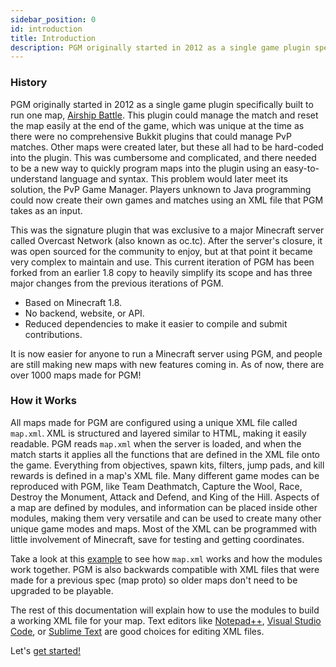 ```yaml
---
sidebar_position: 0
id: introduction
title: Introduction
description: PGM originally started in 2012 as a single game plugin specifically built to run one map.
---
```


### History

PGM originally started in 2012 as a single game plugin specifically built to run one map, [Airship Battle](https://youtu.be/3dLo8ytygWs).
This plugin could manage the match and reset the map easily at the end of the game, which was unique at the time as there were no comprehensive Bukkit plugins that could manage PvP matches.
Other maps were created later, but these all had to be hard-coded into the plugin.
This was cumbersome and complicated, and there needed to be a new way to quickly program maps into the plugin using an easy-to-understand language and syntax.
This problem would later meet its solution, the PvP Game Manager.
Players unknown to Java programming could now create their own games and matches using an XML file that PGM takes as an input.

This was the signature plugin that was exclusive to a major Minecraft server called Overcast Network (also known as oc.tc).
After the server's closure, it was open sourced for the community to enjoy, but at that point it became very complex to maintain and use.
This current iteration of PGM has been forked from an earlier 1.8 copy to heavily simplify its scope and has three major changes from the previous iterations of PGM.

- Based on Minecraft 1.8.
- No backend, website, or API.
- Reduced dependencies to make it easier to compile and submit contributions.

It is now easier for anyone to run a Minecraft server using PGM, and people are still making new maps with new features coming in.
As of now, there are over 1000 maps made for PGM!

### How it Works

All maps made for PGM are configured using a unique XML file called `map.xml`.
XML is structured and layered similar to HTML, making it easily readable.
PGM reads `map.xml` when the server is loaded, and when the match starts it applies all the functions that are defined in the XML file onto the game.
Everything from objectives, spawn kits, filters, jump pads, and kill rewards is defined in a map's XML file.
Many different game modes can be reproduced with PGM, like Team Deathmatch, Capture the Wool, Race, Destroy the Monument, Attack and Defend, and King of the Hill.
Aspects of a map are defined by modules, and information can be placed inside other modules, making them very versatile and can be used to create many other unique game modes and maps.
Most of the XML can be programmed with little involvement of Minecraft, save for testing and getting coordinates.

Take a look at this [example](/docs/examples/airship-battle) to see how `map.xml` works and how the modules work together.
PGM is also backwards compatible with XML files that were made for a previous spec (map proto) so older maps don't need to be upgraded to be playable.

The rest of this documentation will explain how to use the modules to build a working XML file for your map.
Text editors like [Notepad++](https://notepad-plus-plus.org/), [Visual Studio Code](https://code.visualstudio.com/), or [Sublime Text](https://www.sublimetext.com/) are good choices for editing XML files.

Let's [get started!](/docs/modules/general/main/)
